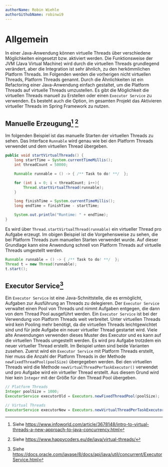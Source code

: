 ```yaml
---
authorName: Robin Wiehle
authorGithubName: robinwi9
---
```


# Allgemein

In einer Java-Anwendung können virtuelle Threads über verschiedene Möglichkeiten eingesetzt bzw. aktiviert werden.
Die Funktionsweise der JVM (Java Virtual Machine) wird durch die virtuellen Threads grundlegend verändert,
aber die Integration ist sehr ähnlich, zu den herkömmlichen Platform Threads.
Im Folgenden werden die vorherigen nicht virtuellen Threads, Platform Threads genannt.
Durch die Ähnlichkeiten ist ein Refactoring einer Java-Anwendung einfach gestaltet,
um die Platform Threads auf virtuelle Threads umzustellen. Es gibt die Möglichkeit die virtuellen Threads manuell
zu Erstellen oder einen `Executor Service` zu verwenden. Es besteht auch die Option, im gesamten Projekt das Aktivieren
virtueller Threads im Spring Framework zu nutzen.

## Manuelle Erzeugung[^1] [^3]

Im folgenden Beispiel ist das manuelle Starten der virtuellen Threads zu sehen.
Das Interface `Runnable` wird genau wie bei den Platform Threads verwendet und dem virtuellen Thread übergeben.

```java
public void startVirtualThreads() {
    long startTime = System.currentTimeMillis();
    int threadCount = 50000;

    Runnable runnable = () -> { /** Task to do! **/  };

    for (int i = 0; i < threadCount; i++){
        Thread.startVirtualThread(runnable);
    }

    long finishTime = System.currentTimeMillis();
    long endTime = finishTime - startTime;

    System.out.println("Runtime: " + endTime);
}
```

Es wird über `Thread.startVirtualThread(runnable)` ein virtueller Thread pro Aufgabe erzeugt.
Im obigen Beispiel ist die Vorgehensweise zu sehen, die bei Platform Threads zum manuellen Starten verwendet wurde.
Auf dieser Grundlage kann eine Anwendung schnell von Platform Threads auf virtuelle Threads umgestellt werden.

```java
Runnable runnable = () -> { /** Task to do! **/  };
Thread t = new Thread(runnable);
t.start();
```

## Executor Service[^2]

Ein `Executor Service` ist eine Java-Schnittstelle, die es ermöglicht, Aufgaben zur Ausführung an Threads zu delegieren.
Der `Executor Service` verwaltet einen Pool von Threads und nimmt Aufgaben entgegen, die dann von dem Thread Pool ausgeführt werden.
Ein `Executor Service` ist bei der Verwendung von Platform Threads weit verbreitet.
Unter virtuellen Threads wird kein Pooling mehr benötigt, da die virtuellen Threads leichtgewichtet sind
und für jede Aufgabe ein neuer virtueller Thread gestartet wird. Viele alte Anwendungen verwenden dieses Muster
des Executor und es kann auf die virtuellen Threads umgestellt werden. Es wird pro Aufgabe trotzdem
ein neuer virtueller Thread erstellt. Im Beispiel unten sind beide Varianten zusehen.
Zuerst wird ein `Executor Service` mit Platform Threads erstellt, hier muss die Anzahl der Platform Threads
in der Methode `newFixedThreadPool(poolSize)` übergegeben werden. Bei den virtuellen Threads wird die Methode
`newVirtualThreadPerTaskExecutor()` verwendet und pro Aufgabe wird ein virtueller Thread erstellt.
Aus diesem Grund wird hier kein `Integer` mit der Größe für den Thread Pool übergeben.

```java
// Platform Threads
Integer poolSize = 1000;
ExecutorService executorOld = Executors.newFixedThreadPool(poolSize);

// Virtual Threads
ExecutorService executorNew = Executors.newVirtualThreadPerTaskExecutor();
```

[^1]: Siehe https://www.infoworld.com/article/3678148/intro-to-virtual-threads-a-new-approach-to-java-concurrency.html
[^2]: Siehe https://docs.oracle.com/javase/8/docs/api/java/util/concurrent/ExecutorService.html
[^3]: Siehe https://www.happycoders.eu/de/java/virtual-threads/
